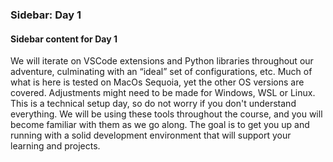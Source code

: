 
### Sidebar: Day 1

#### Sidebar content for Day 1

We will iterate on VSCode extensions and Python libraries throughout our adventure, culminating with an “ideal” set of configurations, etc. Much of what is here is tested on MacOs Sequoia, yet the other OS versions are covered. Adjustments might need to be made for Windows, WSL or Linux. This is a technical setup day, so do not worry if you don't understand everything. We will be using these tools throughout the course, and you will become familiar with them as we go along. The goal is to get you up and running with a solid development environment that will support your learning and projects.


